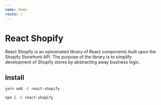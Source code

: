 ```yaml
---
name: Home
route: /
---
```


# React Shopify

React Shopify is an opinionated library of React components built upon the Shopify Storefront API. The purpose of the library is to simplify development of Shopify stores by abstracting away business logic.

## Install

```bash
yarn add -E react-shopify
```

```bash
npm i -E react-shopify
```